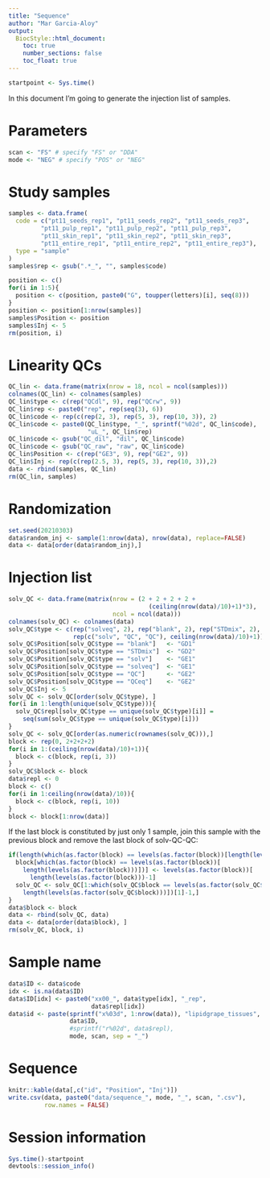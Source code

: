 ```yaml
---
title: "Sequence"
author: "Mar Garcia-Aloy"
output: 
  BiocStyle::html_document:
    toc: true
    number_sections: false
    toc_float: true
---
```


```r
startpoint <- Sys.time()
```

In this document I'm going to generate the injection list of samples.

# Parameters

```r
scan <- "FS" # specify "FS" or "DDA"
mode <- "NEG" # specify "POS" or "NEG"
```


# Study samples

```r
samples <- data.frame(
  code = c("pt11_seeds_rep1", "pt11_seeds_rep2", "pt11_seeds_rep3", 
         "pt11_pulp_rep1", "pt11_pulp_rep2", "pt11_pulp_rep3", 
         "pt11_skin_rep1", "pt11_skin_rep2", "pt11_skin_rep3", 
         "pt11_entire_rep1", "pt11_entire_rep2", "pt11_entire_rep3"),
  type = "sample"
)
samples$rep <- gsub(".*_", "", samples$code)

position <- c()
for(i in 1:5){
  position <- c(position, paste0("G", toupper(letters)[i], seq(8)))
}
position <- position[1:nrow(samples)]
samples$Position <- position
samples$Inj <- 5
rm(position, i)
```


# Linearity QCs

```r
QC_lin <- data.frame(matrix(nrow = 18, ncol = ncol(samples)))
colnames(QC_lin) <- colnames(samples)
QC_lin$type <- c(rep("QCdl", 9), rep("QCrw", 9))
QC_lin$rep <- paste0("rep", rep(seq(3), 6))
QC_lin$code <- rep(c(rep(2, 3), rep(5, 3), rep(10, 3)), 2)
QC_lin$code <- paste0(QC_lin$type, "_", sprintf("%02d", QC_lin$code), 
                      "uL_", QC_lin$rep)
QC_lin$code <- gsub("QC_dil", "dil", QC_lin$code)
QC_lin$code <- gsub("QC_raw", "raw", QC_lin$code)
QC_lin$Position <- c(rep("GE3", 9), rep("GE2", 9))
QC_lin$Inj <- rep(c(rep(2.5, 3), rep(5, 3), rep(10, 3)),2)
data <- rbind(samples, QC_lin)
rm(QC_lin, samples)
```


# Randomization

```r
set.seed(20210303)
data$random_inj <- sample(1:nrow(data), nrow(data), replace=FALSE)
data <- data[order(data$random_inj),]
```


# Injection list

```r
solv_QC <- data.frame(matrix(nrow = (2 + 2 + 2 + 2 + 
                                       (ceiling(nrow(data)/10)+1)*3), 
                             ncol = ncol(data)))
colnames(solv_QC) <- colnames(data)
solv_QC$type <- c(rep("solveq", 2), rep("blank", 2), rep("STDmix", 2), rep("QCeq", 2), 
                  rep(c("solv", "QC", "QC"), ceiling(nrow(data)/10)+1))
solv_QC$Position[solv_QC$type == "blank"]   <- "GD1"
solv_QC$Position[solv_QC$type == "STDmix"]  <- "GD2"
solv_QC$Position[solv_QC$type == "solv"]    <- "GE1"
solv_QC$Position[solv_QC$type == "solveq"]  <- "GE1"
solv_QC$Position[solv_QC$type == "QC"]      <- "GE2"
solv_QC$Position[solv_QC$type == "QCeq"]    <- "GE2"
solv_QC$Inj <- 5
solv_QC <- solv_QC[order(solv_QC$type), ]
for(i in 1:length(unique(solv_QC$type))){
  solv_QC$repl[solv_QC$type == unique(solv_QC$type)[i]] = 
    seq(sum(solv_QC$type == unique(solv_QC$type)[i]))
}
solv_QC <- solv_QC[order(as.numeric(rownames(solv_QC))),]
block <- rep(0, 2+2+2+2)
for(i in 1:(ceiling(nrow(data)/10)+1)){
  block <- c(block, rep(i, 3))
}
solv_QC$block <- block
data$repl <- 0
block <- c()
for(i in 1:ceiling(nrow(data)/10)){
  block <- c(block, rep(i, 10))
}
block <- block[1:nrow(data)]
```

If the last block is constituted by just only 1 sample, join this sample with the previous block and remove the last block of solv-QC-QC:

```r
if(length(which(as.factor(block) == levels(as.factor(block))[length(levels(as.factor(block)))])) == 1){
  block[which(as.factor(block) == levels(as.factor(block))[
    length(levels(as.factor(block)))])] <- levels(as.factor(block))[
      length(levels(as.factor(block)))-1]
  solv_QC <- solv_QC[1:which(solv_QC$block == levels(as.factor(solv_QC$block))[
    length(levels(as.factor(solv_QC$block)))])[1]-1,]
}
data$block <- block
data <- rbind(solv_QC, data)
data <- data[order(data$block), ]
rm(solv_QC, block, i)
```


# Sample name

```r
data$ID <- data$code
idx <- is.na(data$ID)
data$ID[idx] <- paste0("xx00_", data$type[idx], "_rep", 
                       data$repl[idx])
data$id <- paste(sprintf("x%03d", 1:nrow(data)), "lipidgrape_tissues",  
                 data$ID, 
                 #sprintf("r%02d", data$repl), 
                 mode, scan, sep = "_")
```


# Sequence

```r
knitr::kable(data[,c("id", "Position", "Inj")])
write.csv(data, paste0("data/sequence_", mode, "_", scan, ".csv"), 
          row.names = FALSE)
```


# Session information

```r
Sys.time()-startpoint
devtools::session_info()
```